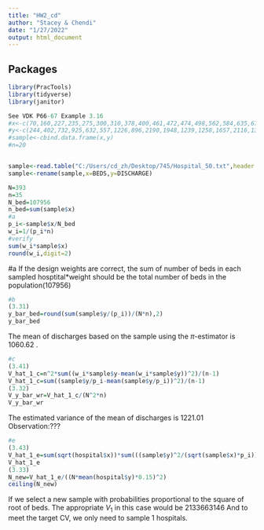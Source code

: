 ---
title: "HW2_cd"
author: "Stacey & Chendi"
date: "1/27/2022"
output: html_document
---
## Packages 
```{r, echo=FALSE}
library(PracTools)
library(tidyverse)
library(janitor)
```

```{r}
See VDK P66-67 Example 3.16
#x<-c(70,160,227,235,275,300,310,378,400,461,472,474,498,562,584,635,670,712,760,816)
#y<-c(244,402,732,925,632,557,1226,896,2190,1948,1239,1258,1657,2116,1326,1606,1707,2089,1283,1239)
#sample<-cbind.data.frame(x,y)
#n=20


sample<-read.table("C:/Users/cd_zh/Desktop/745/Hospital_50.txt",header = T,sep = ",")
sample<-rename(sample,x=BEDS,y=DISCHARGE)

N=393
n=35
N_bed=107956
n_bed=sum(sample$x)
#a
p_i<-sample$x/N_bed
w_i=1/(p_i*n)
#verify
sum(w_i*sample$x)
round(w_i,digit=2)
```
#a
If the design weights are correct, the sum of number of beds in each sampled hosptital*weight should be the total number of beds in the population(107956)
```{r}
#b  
(3.31)
y_bar_bed=round(sum(sample$y/(p_i))/(N*n),2)
y_bar_bed
```
The mean of discharges based on the sample using the $\pi$-estimator is  1060.62
.

```{r}
#c
(3.41)
V_hat_1_c=n^2*sum((w_i*sample$y-mean(w_i*sample$y))^2)/(n-1)
V_hat_1_c=sum((sample$y/p_i-mean(sample$y/p_i))^2)/(n-1)
(3.32)
V_y_bar_wr=V_hat_1_c/(N^2*n)
V_y_bar_wr
```
The estimated variance of the mean of discharges is 1221.01
Observation:??? 

```{r}
#e
(3.43)
V_hat_1_e=sum(sqrt(hospital$x))*sum(((sample$y)^2/(sqrt(sample$x)*p_i)))/n-(sum(sample$y/p_i)/n)^2+V_y_bar_wr*N^2
V_hat_1_e
(3.33)
N_new=V_hat_1_e/((N*mean(hospital$y)*0.15)^2)
ceiling(N_new)
```
If we select a new sample with probabilities proportional to the square of root of beds. The appropriate $V_1$ in this case would be 2133663146 And to meet the target CV, we only need to sample 1 hospitals.

